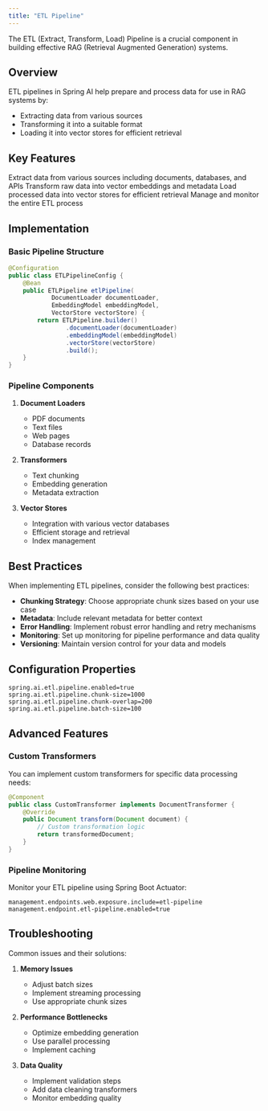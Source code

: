 ```yaml
---
title: "ETL Pipeline"
---
```


The ETL (Extract, Transform, Load) Pipeline is a crucial component in building effective RAG (Retrieval Augmented Generation) systems.

## Overview

ETL pipelines in Spring AI help prepare and process data for use in RAG systems by:

- Extracting data from various sources
- Transforming it into a suitable format
- Loading it into vector stores for efficient retrieval

## Key Features

<CardGroup cols={2}>
  <Card title="Data Extraction" icon="download">
    Extract data from various sources including documents, databases, and APIs
  </Card>
  <Card title="Data Transformation" icon="arrows-rotate">
    Transform raw data into vector embeddings and metadata
  </Card>
  <Card title="Data Loading" icon="upload">
    Load processed data into vector stores for efficient retrieval
  </Card>
  <Card title="Pipeline Management" icon="gear">
    Manage and monitor the entire ETL process
  </Card>
</CardGroup>

## Implementation

### Basic Pipeline Structure

```java
@Configuration
public class ETLPipelineConfig {
    @Bean
    public ETLPipeline etlPipeline(
            DocumentLoader documentLoader,
            EmbeddingModel embeddingModel,
            VectorStore vectorStore) {
        return ETLPipeline.builder()
                .documentLoader(documentLoader)
                .embeddingModel(embeddingModel)
                .vectorStore(vectorStore)
                .build();
    }
}
```

### Pipeline Components

1. **Document Loaders**
   - PDF documents
   - Text files
   - Web pages
   - Database records

2. **Transformers**
   - Text chunking
   - Embedding generation
   - Metadata extraction

3. **Vector Stores**
   - Integration with various vector databases
   - Efficient storage and retrieval
   - Index management

## Best Practices

<Note>
When implementing ETL pipelines, consider the following best practices:
</Note>

- **Chunking Strategy**: Choose appropriate chunk sizes based on your use case
- **Metadata**: Include relevant metadata for better context
- **Error Handling**: Implement robust error handling and retry mechanisms
- **Monitoring**: Set up monitoring for pipeline performance and data quality
- **Versioning**: Maintain version control for your data and models

## Configuration Properties

```properties
spring.ai.etl.pipeline.enabled=true
spring.ai.etl.pipeline.chunk-size=1000
spring.ai.etl.pipeline.chunk-overlap=200
spring.ai.etl.pipeline.batch-size=100
```

## Advanced Features

### Custom Transformers

You can implement custom transformers for specific data processing needs:

```java
@Component
public class CustomTransformer implements DocumentTransformer {
    @Override
    public Document transform(Document document) {
        // Custom transformation logic
        return transformedDocument;
    }
}
```

### Pipeline Monitoring

Monitor your ETL pipeline using Spring Boot Actuator:

```properties
management.endpoints.web.exposure.include=etl-pipeline
management.endpoint.etl-pipeline.enabled=true
```

## Troubleshooting

Common issues and their solutions:

1. **Memory Issues**
   - Adjust batch sizes
   - Implement streaming processing
   - Use appropriate chunk sizes

2. **Performance Bottlenecks**
   - Optimize embedding generation
   - Use parallel processing
   - Implement caching

3. **Data Quality**
   - Implement validation steps
   - Add data cleaning transformers
   - Monitor embedding quality 